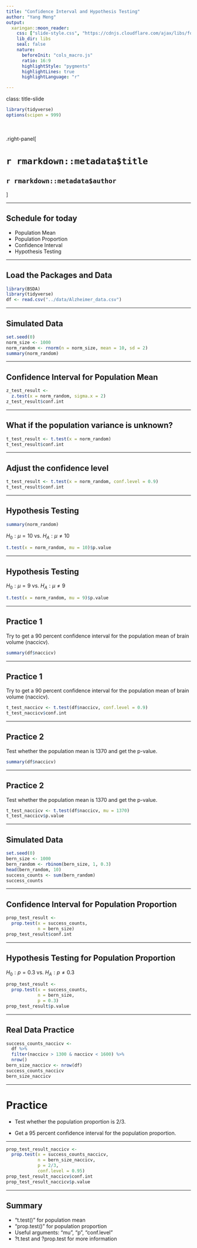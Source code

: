 ```yaml
---
title: "Confidence Interval and Hypothesis Testing"
author: "Yang Meng"
output: 
  xaringan::moon_reader:
    css: ["slide-style.css", "https://cdnjs.cloudflare.com/ajax/libs/font-awesome/5.15.3/css/all.min.css"]
    lib_dir: libs
    seal: false
    nature:
      beforeInit: "cols_macro.js"
      ratio: 16:9
      highlightStyle: "pygments"
      highlightLines: true
      highlightLanguage: "r"

---
```


class: title-slide


```r
library(tidyverse)
options(scipen = 999)
```


<br>
<br>
.right-panel[ 

# `r rmarkdown::metadata$title`
## `r rmarkdown::metadata$author`


]


---

## Schedule for today

- Population Mean
- Population Proportion
- Confidence Interval
- Hypothesis Testing

---

## Load the Packages and Data

```r
library(BSDA)
library(tidyverse)
df <- read.csv("../data/Alzheimer_data.csv")
```

---

## Simulated Data

```r
set.seed(0)
norm_size <- 1000
norm_random <- rnorm(n = norm_size, mean = 10, sd = 2)
summary(norm_random)
```

---

## Confidence Interval for Population Mean

```r
z_test_result <-
  z.test(x = norm_random, sigma.x = 2)
z_test_result$conf.int
```

---

## What if the population variance is unknown?

```r
t_test_result <- t.test(x = norm_random)
t_test_result$conf.int
```

---

## Adjust the confidence level

```r
t_test_result <- t.test(x = norm_random, conf.level = 0.9)
t_test_result$conf.int
```

---

## Hypothesis Testing

```r
summary(norm_random)
```

$H_0:\mu=10$ vs. $H_A:\mu\neq10$
```r
t.test(x = norm_random, mu = 10)$p.value
```

---

## Hypothesis Testing

$H_0:\mu=9$ vs. $H_A:\mu\neq9$
```r
t.test(x = norm_random, mu = 9)$p.value
```

---

## Practice 1

Try to get a 90 percent confidence interval for the population mean of brain volume (naccicv).

```r
summary(df$naccicv)
```

---

## Practice 1

Try to get a 90 percent confidence interval for the population mean of brain volume (naccicv).

```r
t_test_naccicv <- t.test(df$naccicv, conf.level = 0.9)
t_test_naccicv$conf.int
```

---

## Practice 2

Test whether the population mean is 1370 and get the p-value.

```r
summary(df$naccicv)
```

---

## Practice 2

Test whether the population mean is 1370 and get the p-value.

```r
t_test_naccicv <- t.test(df$naccicv, mu = 1370)
t_test_naccicv$p.value
```

---

## Simulated Data

```r
set.seed(0)
bern_size <- 1000
bern_random <- rbinom(bern_size, 1, 0.3)
head(bern_random, 10)
success_counts <- sum(bern_random)
success_counts
```

---

## Confidence Interval for Population Proportion

```r
prop_test_result <-
  prop.test(x = success_counts, 
            n = bern_size)
prop_test_result$conf.int
```

---

## Hypothesis Testing for Population Proportion

$H_0:p=0.3$ vs. $H_A:p\neq0.3$

```r
prop_test_result <-
  prop.test(x = success_counts, 
            n = bern_size, 
            p = 0.3)
prop_test_result$p.value
```

---

## Real Data Practice

```r
success_counts_naccicv <- 
  df %>%
  filter(naccicv > 1300 & naccicv < 1600) %>%
  nrow()
bern_size_naccicv <- nrow(df)
success_counts_naccicv
bern_size_naccicv
```

---

# Practice 

- Test whether the population proportion is 2/3.

- Get a 95 percent confidence interval for the population proportion.

---

```r
prop_test_result_naccicv <-
  prop.test(x = success_counts_naccicv, 
            n = bern_size_naccicv, 
            p = 2/3, 
            conf.level = 0.95)
prop_test_result_naccicv$conf.int
prop_test_result_naccicv$p.value
```

---

## Summary

- "t.test()" for population mean
- "prop.test()" for population proportion
- Useful arguments: "mu", "p", "conf.level"
- ?t.test and ?prop.test for more information


